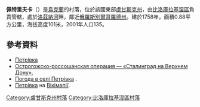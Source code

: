 {{coord|49|52|7|N|38|48|17|E|scale:100000|display=title}}
{{Infobox settlement
| name = 佩特里夫卡
| image_skyline =
| imagesize = 
| image_caption = 
| image_flag = 
| image_shield = 
| pushpin_map = Ukraine
| pushpin_label_position = bottom
| subdivision_type = 國家
| subdivision_name = {{UKR}}
| subdivision_type1 = [[烏克蘭行政區劃|州]]
| subdivision_name1 = [[盧甘斯克州|盧甘斯克州]]
| subdivision_type2 = [[區_(烏克蘭)|區]]
| subdivision_name2 = [[比洛庫拉基涅區|比洛庫拉基涅區]]
| subdivision_type3 = 
| subdivision_name3 = 
| leader_title = 市長
| leader_name = Проценко Ірина Петрівна
| established_title = 創建時間
| established_date = 1758年
| established_title3 = 擁有自治權
| established_date3 = 
| area_total_km2 = 0.88
| population_as_of = 
| population_total = 135
| population_density_km2 = auto
| timezone = [[歐洲東部時間|EET]]
| utc_offset = +1
| timezone_DST = [[歐洲東部夏令時間|EEST]]
| utc_offset_DST = +2
| coordinates = {{coord|49|52|7|N|38|48|17|E|region:UKR|display=inline}}
| postal_code_type = 郵政號碼
| postal_code = 92211
| area_code = +380 6462
| blank_name = 
| blank_info = 
| website = }}
'''佩特里夫卡'''（{{lang-uk|Петрівка}}）是[[烏克蘭|烏克蘭]]的村落，位於該國東部[[盧甘斯克州|盧甘斯克州]]，由[[比洛庫拉基涅區|比洛庫拉基涅區]]負責管轄，處於[[洛茲納河|洛茲納河]]畔，鄰近[[俄羅斯|俄羅斯]][[別爾哥羅德州|別爾哥羅德州]]。建於1758年，面積0.88平方公里，海拔高度101米，2001年人口135。

==參考資料==
* [http://w1.c1.rada.gov.ua/pls/z7502/A005?rdat1=07.12.2010&rf7571=17926 Петрівка]{{dead link|date=2017年11月 |bot=InternetArchiveBot |fix-attempted=yes }}
*[http://www.istorya.ru/book/roo/08.php Острогожско-россошанская операция — «Сталинград на Верхнем Дону».] {{Wayback|url=http://www.istorya.ru/book/roo/08.php |date=20131015110925 }}
* [http://weather.in.ua/ua/lyganskaja/20122 Погода в селі Петрівка] {{Wayback|url=http://weather.in.ua/ua/lyganskaja/20122 |date=20161003081457 }}.
* [http://wikimapia.org/19297416/uk/Петрівка Петрівка] {{Wayback|url=http://wikimapia.org/19297416/uk/%D0%9F%D0%B5%D1%82%D1%80%D1%96%D0%B2%D0%BA%D0%B0 |date=20161003184048 }} на [[Вікімапія|Вікімапії]].

{{DEFAULTSORT:Петрівка}}
[[Category:盧甘斯克州村落|Category:盧甘斯克州村落]]
[[Category:比洛庫拉基涅區村落|Category:比洛庫拉基涅區村落]]


{{Luhansk-geo-stub}}